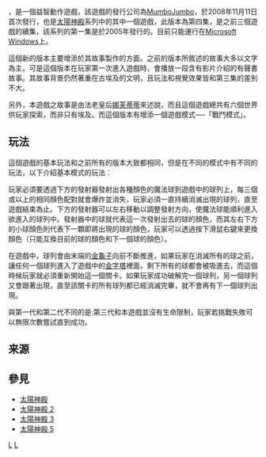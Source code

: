 {{noteTA
|G1=Games
|1=zh-hans:埃及祖玛;zh-hant:太陽神殿;
}}
{{Infobox VG
| title=
| logo=
| image = File:Luxor_QFTA_Menu.PNG
| caption=截图
| developer= [[MumboJumbo|MumboJumbo]]
| publisher= [[MumboJumbo|MumboJumbo]]
| designer=
| series= 埃及祖玛系列
| engine=
| released= '''PC'''{{Vgrelease|NA|November 11, 2008<ref>[http://pc.ign.com/objects/142/14269577.html IGN: Luxor: Quest for the Afterlife]</ref>}}'''Nintendo 3DS'''{{Vgrelease|EU|June 29, 2012}}
| genre= [[益智遊戲|益智遊戲]]
| modes= [[单人电子游戏|单人]]
| platform= [[Microsoft_Windows|Microsoft Windows]], [[Nintendo_3DS|Nintendo 3DS]]
}}

{{vgname|太陽神殿：探索來世|en=Luxor: Quest for the Afterlife|又被称作'''埃及祖玛 4'''}}，是一個益智動作遊戲，該遊戲的發行公司為[[MumboJumbo|MumboJumbo]]，於2008年11月11日首次發行，也是[[太陽神殿|太陽神殿]]系列中的其中一個遊戲，此版本為第四集，是之前三個遊戲的續集，該系列的第一集是於2005年發行的。目前只能運行在[[Microsoft_Windows|Microsoft Windows]]上。

這個新的版本主要增添於其故事製作的方面。之前的版本所敘述的故事大多以文字為主，可是這個版本在玩家第一次進入遊戲時，會播放一段含有影片介紹的有聲書故事。其故事背景仍然著重在古埃及的文明，且玩法和視覺效果皆和第三集的差別不大。

另外，本遊戲之故事是由法老皇后[[娜芙蒂蒂|娜芙蒂蒂]]來述說，而且這個遊戲總共有六個世界供玩家探索，而非只有埃及。而這個版本有增添一個遊戲模式──「戰鬥模式」。

==玩法==
這個遊戲的基本玩法和之前所有的版本大致都相同，但是在不同的模式中有不同的玩法，以下介紹基本模式的玩法：

玩家必須要透過下方的發射器發射出各種顏色的魔法球到遊戲中的球列上，每三個或以上的相同顏色配對就會爆炸並消失，玩家必須一直持續消滅出現的球列，直至遊戲結束為止。下方的發射器可以左右移動以調整發射方向，使魔法球能順利進入欲進入的球列中。發射器中的球就代表這一次發射出去的球的顏色，而其左右下方的小球顏色則代表下一顆即將出現的球的顏色，玩家可以透過按下滑鼠右鍵來更換顏色（只能互換目前的球的顏色和下一個球的顏色）。

在遊戲中，球列會由末端的[[金龜子|金龜子]]向前不斷推進，如果玩家在消滅所有的球之前，讓任何一個球列進入了遊戲中的[[金字塔|金字塔]]裡面，剩下所有的球都會被吸進去，而這個時候玩家就必須重新開始這一個關卡。如果玩家成功破解完一個球列，另一個球列又會跟著出現，直至該關卡的所有球列都已經消滅完畢，就不會再有下一個球列出現。

與第一代和第二代不同的是:第三代和本遊戲並沒有生命限制，玩家若挑戰失敗可以無限次數嘗試直到成功。

==来源==
{{reflist|30em}}
==參見==
*[[太陽神殿|太陽神殿]]
*[[太陽神殿_2|太陽神殿 2]]
*[[太陽神殿_3|太陽神殿 3]]
*[[太陽神殿_5|太陽神殿 5]]
{{Luxor}}

[[Category:2008年电子游戏|L]]
[[Category:Windows游戏|L]]